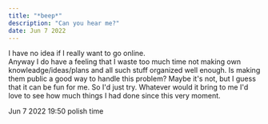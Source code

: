 ```yaml
---
title: "*beep*"
description: "Can you hear me?"
date: Jun 7 2022
---
```


I have no idea if I really want to go online.  
Anyway I do have a feeling that I waste too much time not making own knowleadge/ideas/plans and all such stuff organized well enough.
Is making them public a good way to handle this problem?
Maybe it's not, but I guess that it can be fun for me.
So I'd just try.
Whatever would it bring to me I'd love to see how much things I had done since this very moment.

Jun 7 2022 19:50 polish time
